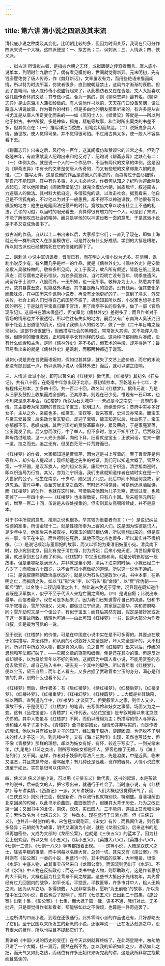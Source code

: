 ```yaml
---
---
---
```

title: 第六讲 清小说之四派及其末流
---




清代底小说之种类及其变化，比明朝比较的多，但因为时间关系，我现在只可分作四派来说一个大概。这四派便是：一、拟古派；二、讽刺派；三、人情派；四、侠义派。

一、拟古派 所谓拟古者，是指拟六朝之志怪，或拟唐朝之传奇者而言。唐人底小说单本，到明时什九散亡了，偶有看见模仿的，世间就觉得新异。元末明初，先有钱唐瞿佑仿了唐人传奇，作《剪灯新话》，文章虽没有力，而用些艳语来描画闺情，所以特为时流所喜，仿效者很多，直到被朝廷禁止，这风气才渐渐的衰歇。但到了嘉靖间，唐人底传奇小说盛行起来了，从此模仿者又在在皆是，文人大抵喜欢做几篇传奇体的文章；其专做小说，合为一集的，则《聊斋志异》最有名。《聊斋志异》是山东淄川人蒲松龄做的。有人说他作书以前，天天在门口设备茗烟，请过路底人讲说故事，作为著作的材料；但是多由他的朋友那里听来的，有许多是从古书尤其是从唐人传奇变化而来的——如《凤阳士人》，《续黄粱》等就是——所以列他于拟古。书中所叙，多是神仙，狐鬼，精魅等故事，和当时所出同类的书差不多，但其优点在：（一）描写详细而委曲，用笔变幻而熟达。（二）说妖鬼多具人情，通世故，使人觉得可亲，并不觉得很可怕。不过用古典太多，使一般人不容易看下去。

《聊斋志异》出来之后，风行约一百年，这其间模仿和赞颂它的非常之多。但到了乾隆末年，有直隶献县人纪昀出来和他反对了，纪昀说《聊斋志异》之缺点有二：（一）体例太杂。就是说一个人的一个作品中，不当有两代的文章的体例，这是因为《聊斋志异》中有长的文章是仿唐人传奇的，而又有些短的文章却象六朝的志怪。（二）描写太详。这是说他的作品是述他人的事迹的，而每每过于曲尽细微，非自己不能知道，其中有许多事，本人未必肯说，作者何从知之？纪昀为避此两缺点起见，所以他所做的《阅微草堂笔记》就完全模仿六朝，尚质黜华，叙述简古，力避唐人的做法。其材料大抵自造，多借狐鬼的话，以攻击社会。据我看来，他自己是不信狐鬼的，不过他以为对于一般愚民，却不得不以神道设教。但他很有可以佩服的地方：他生在乾隆间法纪最严的时代，竟敢借文章以攻击社会上不通的礼法，荒谬的习俗，以当时的眼光看去，真算得很有魄力的一个人。可是到了末流，不能了解他攻击社会的精神，而只是学他的以神道设教一面的意思，于是这派小说差不多又变成劝善书了。

拟古派的作品，自从以上二书出来以后，大家都学它们；一直到了现在，即如上海就还有一群所谓文人在那里模仿它。可是并没有什么好成绩，学到的大抵是糟粕，所以拟古派也已经被踏死在它的信徒的脚下了。

二、讽刺派 小说中寓讥讽者，晋唐已有，而在明之人情小说为尤多。在清朝，讽刺小说反少有，有名而几乎是唯一的作品，就是《儒林外史》。《儒林外史》是安徽全椒人吴敬梓做的。敬梓多所见闻，又工于表现，故凡所有叙述，皆能在纸上见其声态；而写儒者之奇形怪状，为独多而独详。当时距明亡没有百年，明季底遗风，尚留存于士流中，八股而外，一无所知，也一无所事。敬梓身为士人，熟悉其中情形，故其暴露丑态，就能格外详细。其书虽是断片的叙述，没有线索，但其变化多而趣味浓，在中国历来作讽刺小说者，再没有比他更好的了。一直到了清末，外交失败，社会上的人们觉得自己的国势不振了，极想知其所以然，小说家也想寻出原因的所在；于是就有李宝嘉归罪于官场，用了南亭亭长的假名字，做了一部《官场现形记》。这部书在清末很盛行，但文章比《儒林外史》差得多了；而且作者对于官场的情形也并不很透彻，所以往往有失实的地方。嗣后又有广东南海人吴沃尧归罪于社会上旧道德的消灭，也用了我佛山人的假名字，做了一部《二十年目睹之怪现状》。这部书也很盛行，但他描写社会的黑暗面，常常张大其词，又不能穿入隐微，但照例的慷慨激昂，正和南亭亭长有同样的缺点。这两种书都用断片凑成，没有什么线索和主角，是同《儒林外史》差不多的，但艺术的手段，却差得远了；最容易看出来的就是《儒林外史》是讽刺，而那两种都近于谩骂。

讽刺小说是贵在旨微而语婉的，假如过甚其辞，就失了文艺上底价值，而它的末流都没有顾到这一点，所以讽刺小说从《儒林外史》而后，就可以谓之绝响。

三、人情派 此派小说，即可以著名的《红楼梦》做代表。《红楼梦》其初名《石头记》，共有八十回，在乾隆中年忽出现于北京。最初皆抄本，至乾隆五十七年，才有程伟元刻本，加多四十回，共一百二十回，改名叫《红楼梦》。据伟元说：乃是从旧家及鼓担上收集而成全部的。至其原本，则现在已少见，惟现有一石印本，也不知究是原本与否。《红楼梦》所叙为石头城中——未必是今之南京——贾府的事情。其主要者为荣国府的贾政生子宝玉，聪明过人，而绝爱异性；贾府中实亦多好女子，主从之外，亲戚也多，如黛玉，宝钗等，皆来寄寓，史湘云亦常来。而宝玉与黛玉爱最深；后来政为宝玉娶妇，却迎了宝钗，黛玉知道以后，吐血死了。宝玉亦郁郁不乐，悲叹成病。其后宁国府的贾赦革职查抄，累及荣府，于是家庭衰落，宝玉竟发了疯，后又忽而改行，中了举人。但不多时，忽又不知所往了。后贾政因葬母路过毗陵，见一人光头赤脚，向他下拜，细看就是宝玉；正欲问话，忽来一僧一道，拉之而去。追之无有，但见白茫茫一片荒野而已。

《红楼梦》的作者，大家都知道是曹雪芹，因为这是书上写着的。至于曹雪芹是何等样人，却少有人提起过；现经胡适之先生的考证，我们可以知道大概了。雪芹名霑，一字芹圃，是汉军旗人。他的祖父名寅，康熙中为江宁织造。清世祖南巡时，即以织造局为行宫。其父，亦为江宁织造。我们由此就知道作者在幼时实在是一个大世家的公子。他生在南京。十岁时，随父到了北京。此后中间不知因何变故，家道忽落。雪芹中年，竟至穷居北京之西郊，有时还不得饱食。可是他还纵酒赋诗，而《红楼梦》的创作，也就在这时候。可惜后来他因为儿子夭殇，悲恸过度，也竟死掉了——年四十余——《红楼梦》也未得做完，只有八十回。后来程伟元所刻的，增至一百二十回，虽说是从各处搜集的，但实则其友高鹗所续成，并不是原本。

对于书中所叙的意思，推测之说也很多。举其较为重要者而言：（一）是说记纳兰性德的家事，所谓金钗十二，就是性德所奉为上客的人们。这是因为性德是词人，是少年中举，他家后来也被查抄，和宝玉的情形相仿佛，所以猜想出来的。但是查抄一事，宝玉在生前，而性德则在死后，其他不同之点也很多，所以其实并不很相像。（二）是说记顺治与董鄂妃的故事，而又以鄂妃为秦淮旧妓董小宛。清兵南下时，掠小宛到北京，因此有宠于清世祖，封为贵妃；后来小宛夭逝，清世祖非常哀痛，就出家到五台山做了和尚。《红楼梦》中宝玉也做和尚，就是分明影射这一段故事。但是董鄂妃是满洲人，并非就是董小宛，清兵下江南的时候，小宛已经二十八岁了；而顺治方十四岁，决不会有把小宛做妃的道理。所以这一说也不通的。（三）是说叙康熙朝政治底状态的；就是以为石头记是政治小说，书中本事，在吊明之亡，而揭清之失。如以“红”影“朱”字，以“石头”指“金陵”，以“贾”斥伪朝——即斥“清”，以金陵十二钗讥降清之名士。然此说未免近于穿凿，况且现在既知道作者既是汉军旗人，似乎不至于代汉人来抱亡国之痛的。（四）是说自叙；此说出来最早，而信者最少，现在可是多起来了。因为我们已知道雪芹自己的境遇，很和书中所叙相合。雪芹的祖父，父亲，都做过江宁织造，其家庭之豪华，实和贾府略同；雪芹幼时又是一个佳公子，有似于宝玉；而其后突然穷困，假定是被抄家或近于这一类事故所致，情理也可通——由此可知《红楼梦》一书，说是大部分为作者自叙，实是最为可信的一说。

至于说到《红楼梦》的价值，可是在中国底小说中实在是不可多得的。其要点在敢于如实描写，并无讳饰，和从前的小说叙好人完全是好，坏人完全是坏的，大不相同，所以其中所叙的人物，都是真的人物。总之自有《红楼梦》出来以后，传统的思想和写法都打破了。——它那文章的旖旎和缠绵，倒是还在其次的事。但是反对者却很多，以为将给青年以不好的影响。这就因为中国人看小说，不能用赏鉴的态度去欣赏它，却自己钻入书中，硬去充一个其中的脚色。所以青年看《红楼梦》，便以宝玉，黛玉自居；而年老人看去，又多占据了贾政管束宝玉的身分，满心是利害的打算，别的什么也看不见了。

《红楼梦》而后，续作极多：有《后红楼梦》，《续红楼梦》，《红楼后梦》，《红楼复梦》，《红楼补梦》，《红楼重梦》，《红楼幻梦》，《红楼圆梦》……大概是补其缺陷，结以团圆。直到道光年中，《红楼梦》才谈厌了。但要叙常人之家，则佳人又少，事故不多，于是便用了《红楼梦》的笔调，去写优伶和妓女之事情，场面又为之一变。这有《品花宝鉴》，《青楼梦》可作代表。《品花宝鉴》是专叙乾隆以来北京底优伶的。其中人物虽与《红楼梦》不同，而仍以缠绵为主；所描写的伶人与狎客，也和佳人与才子差不多。《青楼梦》全书都讲妓女，但情形并非写实的，而是作者的理想。他以为只有妓女是才子的知己，经过若干周折，便即团圆，也仍脱不了明末的佳人才子这一派。到光绪中年，又有《海上花列传》出现，虽然也写妓女，但不像《青楼梦》那样的理想，却以为妓女有好，有坏，较近于写实了。一到光绪末年，《九尾龟》[15]之类出，则所写的妓女都是坏人，狎客也像了无赖，与《海上花列传》又不同。这样，作者对于妓家的写法凡三变，先是溢美，中是近真，临末又溢恶，并且故意夸张，谩骂起来；有几种还是诬蔑，讹诈的器具。人情小说底末流至于如此，实在是很可以诧异的。

四、侠义派 侠义派底小说，可以用《三侠五义》做代表。这书的起源，本是茶馆中的说书，后来能文的人，把它写出来，就通行于社会了。当时底小说，有《红楼梦》等专讲柔情，《西游记》一派，又专讲妖怪，人们大概也很觉得厌气了，而《三侠五义》则别开生面，很是新奇，所以流行也就特别快，特别盛。当潘祖荫由北京回吴的时候，以此书示俞曲园，曲园很赞许，但嫌其太背于历史，乃为之改正第一回；又因书中的北侠，南侠，双侠，实已四人，三不能包，遂加上艾虎和沈仲元；索性改名为《七侠五义》。这一种改本，现在盛行于江浙方面。但《三侠五义》，也并非一时创作的书，宋包拯立朝刚正，《宋史》有传；而民间传说，则行事多怪异；元朝就传为故事，明代又渐演为小说，就是《龙图公案》。后来这书的组织再加密些，又成为大部的《龙图公案》，也就是《三侠五义》的蓝本了。因为社会上很欢迎，所以又有《小五义》，《续小五义》，《英雄大八义》，《英雄小八义》，《七剑十三侠》，《七剑十八义》等等都跟着出现。——这等小说，大概是叙侠义之士，除盗平叛的事情，而中间每以名臣大官，总领一切。其先又有《施公案》，同时则有《彭公案》一类的小说，也盛行一时。其中所叙的侠客，大半粗豪，很像《水浒》中底人物，故其事实虽然来自《龙图公案》，而源流则仍出于《水浒》。不过《水浒》中人物在反抗政府；而这一类书中底人物，则帮助政府，这是作者思想的大不同处，大概也因为社会背景不同之故罢。这些书大抵出于光绪初年，其先曾经有过几回国内的战争，如平长毛，平捻匪，平教匪等，许多市井中人，粗人无赖之流，因为从军立功，多得顶戴，人民非常羡慕，愿听“为王前驱”的故事，所以茶馆中发生的小说，自然也受了影响了。现在《七侠五义》已出到二十四集，《施公案》出到十集，《彭公案》十七集，而大抵千篇一律，语多不通，我们对此，无多批评，只是很觉得作者和看者，都能够如此之不惮烦，也算是一件奇迹罢了。

上边所讲的四派小说，到现在还很通行。此外零碎小派的作品也还有，只好都略去了它们。至于民国以来所发生的新派的小说，还很年幼——正在发达创造之中，没有很大的著作，所以也姑且不提起它们了。

我讲的《中国小说的历史的变迁》在今天此刻就算终结了。在此两星期中，匆匆地只讲了一个大概，挂一漏万，固然在所不免，加以我的知识如此之少，讲话如此之拙，而天气又如此之热，而诸位有许多还始终来听完我的讲，这是我所非常之抱歉而且感谢的。